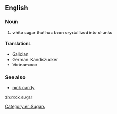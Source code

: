 ==English==
{{wikipedia}}

===Noun===
{{en-noun|head=[[rock]] [[sugar]]|-}}

# white sugar that has been crystallized into chunks

====Translations====
{{trans-top|white sugar that has been crystallized into chunks}}
* Galician: {{t|gl|azucre candi|m}}
* German: Kandiszucker
* Vietnamese: {{t|vi|đường phèn}}
{{trans-mid}}
{{trans-bottom}}

===See also===
* [[rock candy]]

[[Category:en:Sugars]]

[[zh:rock sugar]]